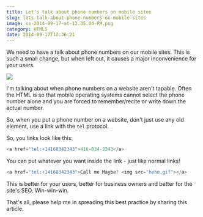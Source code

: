 ```yaml
---
title: Let’s talk about phone numbers on mobile sites
slug: lets-talk-about-phone-numbers-on-mobile-sites
image: ss-2014-09-17-at-12.35.04-PM.png
category: HTML5
date: 2014-09-17T12:36:21
---
```


We need to have a talk about phone numbers on our mobile sites. This is such a small change, but when left out, it causes a major inconvenience for your users.

<img src="iphone-tel.gif">

I'm talking about when phone numbers on a website aren't tapable. Often the HTML is so that mobile operating systems cannot select the phone number alone and you are forced to remember/recite or write down the actual number.

So, when you put a phone number on a website, don't just use any old element, use a link with the <code>tel</code> protocol.

So, you links look like this:


```js
<a href="tel:+14168342343">416-834-2343</a>

```

You can put whatever you want inside the link - just like normal links!


```js
<a href="tel:+14168342343">Call me Maybe? <img src="hehe.gif"></a>

```

This is better for your users, better for business owners and better for the site's SEO. Win-win-win.

That's all, please help me in spreading this best practice by sharing this article.